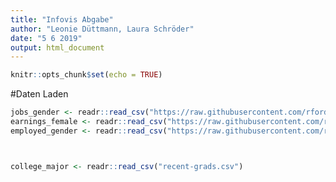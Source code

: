 ```yaml
---
title: "Infovis Abgabe"
author: "Leonie Düttmann, Laura Schröder"
date: "5 6 2019"
output: html_document
---
```


```r
knitr::opts_chunk$set(echo = TRUE)
```

#Daten Laden
```r
jobs_gender <- readr::read_csv("https://raw.githubusercontent.com/rfordatascience/tidytuesday/master/data/2019/2019-03-05/jobs_gender.csv")
earnings_female <- readr::read_csv("https://raw.githubusercontent.com/rfordatascience/tidytuesday/master/data/2019/2019-03-05/earnings_female.csv") 
employed_gender <- readr::read_csv("https://raw.githubusercontent.com/rfordatascience/tidytuesday/master/data/2019/2019-03-05/employed_gender.csv") 



college_major <- readr::read_csv("recent-grads.csv")

```

